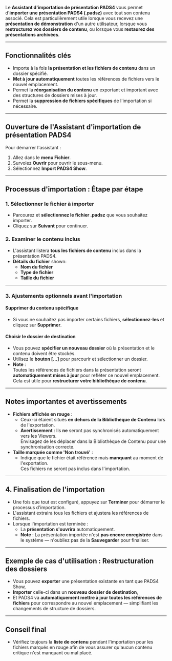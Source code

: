 Le **Assistant d'importation de présentation PADS4** vous permet d'**importer une présentation PADS4 (.padsz)** avec tout son contenu associé. Cela est particulièrement utile lorsque vous recevez une **présentation de démonstration** d'un autre utilisateur, lorsque vous **restructurez vos dossiers de contenu**, ou lorsque vous **restaurez des présentations archivées**.

***

## **Fonctionnalités clés**

* Importe à la fois **la présentation et les fichiers de contenu** dans un dossier spécifié.
* **Met à jour automatiquement** toutes les références de fichiers vers le nouvel emplacement.
* Permet la **réorganisation du contenu** en exportant et important avec des structures de dossiers mises à jour.
* Permet la **suppression de fichiers spécifiques** de l'importation si nécessaire.

***

## **Ouverture de l'Assistant d'importation de présentation PADS4**

Pour démarrer l'assistant :

1. Allez dans le **menu Fichier**.
2. Survolez **Ouvrir** pour ouvrir le sous-menu.
3. Sélectionnez **Import PADS4 Show**.

***

## **Processus d'importation : Étape par étape**

### **1. Sélectionner le fichier à importer**

* Parcourez et **sélectionnez le fichier .padsz** que vous souhaitez importer.
* Cliquez sur **Suivant** pour continuer.

### **2. Examiner le contenu inclus**

* L'assistant listera **tous les fichiers de contenu** inclus dans la présentation PADS4.
* **Détails du fichier** shown:
  * **Nom du fichier**
  * **Type de fichier**
  * **Taille du fichier**

***

### **3. Ajustements optionnels avant l'importation**

#### **Supprimer du contenu spécifique**

* Si vous ne souhaitez pas importer certains fichiers, **sélectionnez-les** et cliquez sur **Supprimer**.

#### **Choisir le dossier de destination**

* Vous pouvez **spécifier un nouveau dossier** où la présentation et le contenu doivent être stockés.
* Utilisez le **bouton \[...]** pour parcourir et sélectionner un dossier.
* **Note** :\
  Toutes les références de fichiers dans la présentation seront **automatiquement mises à jour** pour refléter ce nouvel emplacement. Cela est utile pour **restructurer votre bibliothèque de contenu**.

***

## **Notes importantes et avertissements**

* **Fichiers affichés en rouge** :
  * Ceux-ci étaient situés **en dehors de la Bibliothèque de Contenu** lors de l'exportation.
  * **Avertissement** : Ils **ne** seront pas synchronisés automatiquement vers les Viewers.\
    Envisagez de les déplacer dans la Bibliothèque de Contenu pour une synchronisation correcte.
* **Taille marquée comme 'Non trouvé'** :
  * Indique que le fichier était référencé mais **manquant** au moment de l'exportation.\
    Ces fichiers ne seront pas inclus dans l'importation.

***

## **4. Finalisation de l'importation**

* Une fois que tout est configuré, appuyez sur **Terminer** pour démarrer le processus d'importation.
* L'assistant extraira tous les fichiers et ajustera les références de fichiers.
* Lorsque l'importation est terminée :
  * La **présentation s'ouvrira** automatiquement.
  * **Note** : La présentation importée n'est **pas encore enregistrée** dans le système — n'oubliez pas de la **Sauvegarder** pour finaliser.

***

## **Exemple de cas d'utilisation : Restructuration des dossiers**

* Vous pouvez **exporter** une présentation existante en tant que PADS4 Show,
* **Importer** celle-ci dans un **nouveau dossier de destination**,
* Et PADS4 va **automatiquement mettre à jour toutes les références de fichiers** pour correspondre au nouvel emplacement — simplifiant les changements de structure de dossiers.

***

## **Conseil final**

* Vérifiez toujours la **liste de contenu** pendant l'importation pour les fichiers marqués en rouge afin de vous assurer qu'aucun contenu critique n'est manquant ou mal placé.
